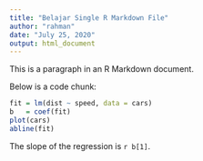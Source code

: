 ```yaml
---
title: "Belajar Single R Markdown File"
author: "rahman"
date: "July 25, 2020"
output: html_document
---
```


This is a paragraph in an R Markdown document.

Below is a code chunk:

```r
fit = lm(dist ~ speed, data = cars)
b   = coef(fit)
plot(cars)
abline(fit)
```

The slope of the regression is `r b[1]`.